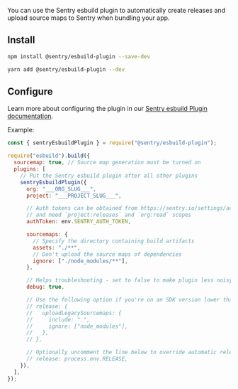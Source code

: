 You can use the Sentry esbuild plugin to automatically create releases and upload source maps to Sentry when bundling your app.

## Install

```bash {tabTitle:npm}
npm install @sentry/esbuild-plugin --save-dev
```

```bash {tabTitle:Yarn}
yarn add @sentry/esbuild-plugin --dev
```

## Configure

Learn more about configuring the plugin in our [Sentry esbuild Plugin documentation](https://www.npmjs.com/package/@sentry/esbuild-plugin).

Example:

```javascript {filename:esbuild.config.js}
const { sentryEsbuildPlugin } = require("@sentry/esbuild-plugin");

require("esbuild").build({
  sourcemap: true, // Source map generation must be turned on
  plugins: [
    // Put the Sentry esbuild plugin after all other plugins
    sentryEsbuildPlugin({
      org: "___ORG_SLUG___",
      project: "___PROJECT_SLUG___",

      // Auth tokens can be obtained from https://sentry.io/settings/account/api/auth-tokens/
      // and need `project:releases` and `org:read` scopes
      authToken: env.SENTRY_AUTH_TOKEN,

      sourcemaps: {
        // Specify the directory containing build artifacts
        assets: "./**",
        // Don't upload the source maps of dependencies
        ignore: ["./node_modules/**"],
      },

      // Helps troubleshooting - set to false to make plugin less noisy
      debug: true,

      // Use the following option if you're on an SDK version lower than 7.47.0:
      // release: {
      //   uploadLegacySourcemaps: {
      //     include: ".",
      //     ignore: ["node_modules"],
      //   },
      // },

      // Optionally uncomment the line below to override automatic release name detection
      // release: process.env.RELEASE,
    }),
  ],
});
```
